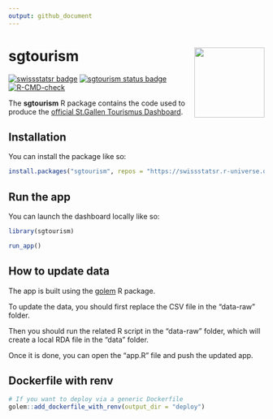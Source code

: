 ```yaml
---
output: github_document
---
```


<!-- README.md is generated from README.Rmd. Please edit that file -->

# sgtourism <img src="man/figures/logo.png" align="right" height="138" />

<!-- badges: start -->
[![swissstatsr badge](https://swissstatsr.r-universe.dev/badges/:name)](https://swissstatsr.r-universe.dev/)
[![sgtourism status badge](https://swissstatsr.r-universe.dev/badges/sgtourism)](https://swissstatsr.r-universe.dev/sgtourism)
[![R-CMD-check](https://github.com/statistikSG/sgtourism/actions/workflows/R-CMD-check.yaml/badge.svg)](https://github.com/statistikSG/sgtourism/actions/workflows/R-CMD-check.yaml)
<!-- badges: end -->

The **sgtourism** R package contains the code used to produce the [official St.Gallen Tourismus Dashboard](https://ffssg.shinyapps.io/sgtourismus/).

## Installation

You can install the package like so:

``` r
install.packages("sgtourism", repos = "https://swissstatsr.r-universe.dev")
```

## Run the app

You can launch the dashboard locally like so:

``` r
library(sgtourism)

run_app()
```

## How to update data

The app is built using the [golem](https://thinkr-open.github.io/golem/) R package.

To update the data, you should first replace the CSV file in the "data-raw" folder.

Then you should run the related R script in the "data-raw" folder, which will create a local RDA file in the "data" folder.

Once it is done, you can open the “app.R” file and push the updated app.

## Dockerfile with renv

``` r
# If you want to deploy via a generic Dockerfile
golem::add_dockerfile_with_renv(output_dir = "deploy")
```
